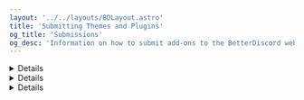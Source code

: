 ---
layout: '../../layouts/BDLayout.astro'
title: 'Submitting Themes and Plugins'
og_title: 'Submissions'
og_desc: 'Information on how to submit add-ons to the BetterDiscord website.'
---


<Details summary='Submission Process'>
Submitting themes and plugins is done on the <ExternalLink href='https://betterdiscord.app'>BetterDiscord website</ExternalLink>. Steps to
submit:

1\. Go to the BetterDiscord website, and go to the Themes page to submit themes, or the Plugins page to submit
plugins.

2\. Connect your Discord account to the website from the top right, by clicking "Connect" button as is shown here:

<img src='https://i.imgur.com/HAJTNlF.png' alt='Connect' />

3\. Click on the `Submit a theme` or `Submit a plugin` on the respective page.

<img src='https://i.imgur.com/G7A2I4j.png' alt='Submit a theme' />

4\. Add your Github account on the modal that pops up.

5\. Once the Github account has been connected, please wait at least 2 days for the repository to be accepted. If you
do not follow the guidelines listed below, you will NOT have your add-on accepted.

6\. If your account is accepted, you will then be able to use the same submission button in step 3 to submit the
add-on you wish to. This will then be verified by the BetterDiscord team.

</Details>

<Details summary='Submission Guidelines'>
#### General

-   All addons must be in public GitHub repositories.
-   All addons must not negatively affect users.
-   All addons must not target specific users or groups.
-   All addons must not collect user data without opt-in consent.

#### Themes

-   Themes must only use @import with Google Fonts or GitHub. This does allow for GitHub-related CDNs as well as GitHub pages.
-   Themes must not abuse GitHub's raw links for @import statements.

#### Plugins

-   Plugins must not introduce new remote libraries. Existing remote libraries can still be used, but are officially deprecated to be disallowed in the future.
    \- Plugins must not be obfuscated and/or deceitful.
    \- Plugins must not modify globals or existing prototypes.
    \- Plugins must not use BD globals outside of BdApi.
-   Plugins must not attempt to modify the BD UI. This is partially for consistency and partially to decrease the number of render issues caused by plugins.
-   Plugins and their corresponding libraries shall not operate outside of their intended functionality. This includes but is not limited to swapping out components unrelated to the plugin, introducing additional buttons, badges or other unrelated elements.
-   Plugins must not make use of or read user tokens, emails, or passwords.

Source from <ExternalLink href='https://github.com/BetterDiscord/BetterDiscord/wiki/Addon-Policies'>BetterDiscord's Addons Policies page</ExternalLink>

</Details>

<Details summary='How to create add-ons'>
Details on how to create add-ons, such as the META and creation guides specfic to themes and plugins, are available <a href='https://github.com/BetterDiscord/BetterDiscord/wiki'>here</a>.

A <ExternalLink href='https://gist.github.com/Jiiks/7b51de08cb8118682df8'>theme</ExternalLink> and <ExternalLink href='https://gist.github.com/rauenzi/e5f4d02fc3085a53872b0236cd6f8225'>plugin</ExternalLink> example has also been created, to help with getting started with the basics.

If you are in need of assistance with the creation of themes or plugins, please go to the <a href='https://betterdiscord.app/invite'>Discord server</a> and ask in `#custom-css` for help with creating themes, and `#programming` for help with creating plugins.

</Details>
